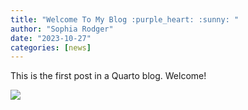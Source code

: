 ```yaml
---
title: "Welcome To My Blog :purple_heart: :sunny: "
author: "Sophia Rodger"
date: "2023-10-27"
categories: [news]
---
```


This is the first post in a Quarto blog. Welcome!

![](puppy.png)
